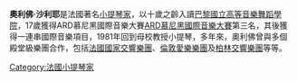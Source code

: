 {{Infobox classical
| 中文名 = 
奧利佛·沙利耶| 画像 =
| 附注 =      
| 原文名 =Olivier Charlier    
| 国别 = 法国 
| 出生日期 = 1961年2月17日
| 出生地 = [[法國|法國]][[阿爾貝|阿爾貝]]
| 逝世日期 = 
| 所属时期 = 21世纪
| 所属乐派 =  
| 擅长作品类型 = 小提琴
| 代表作 = 
|}}
'''奧利佛·沙利耶'''{{BD|1961年|2月17日|||}}是法國著名[[小提琴家|小提琴家]]，以十歲之齡入讀[[巴黎國立高等音樂舞蹈學院|巴黎國立高等音樂舞蹈學院]]，17歲獲得ARD慕尼黑國際音樂大賽[[ARD慕尼黑國際音樂大賽|ARD慕尼黑國際音樂大賽]]第三名，其後獲得一連串國際音樂項目，1981年回到母校教授小提琴，多年來，奧利佛曾與多個殿堂級樂團合作，包括[[法國國家交響樂團|法國國家交響樂團]]、[[倫敦愛樂樂團|倫敦愛樂樂團]]及[[柏林交響樂團|柏林交響樂團]]等等。

[[Category:法國小提琴家|Category:法國小提琴家]]